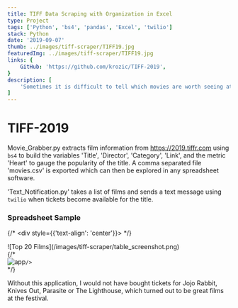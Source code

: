 ```yaml
---
title: TIFF Data Scraping with Organization in Excel
type: Project
tags: ['Python', 'bs4', 'pandas', 'Excel', 'twilio']
stack: Python
date: '2019-09-07'
thumb: ../images/tiff-scraper/TIFF19.jpg
featuredImg: ../images/tiff-scraper/TIFF19.jpg
links: {
	GitHub: 'https://github.com/krozic/TIFF-2019',
}
description: [
	'Sometimes it is difficult to tell which movies are worth seeing at a film festival since they have never been seen before. In 2019, TIFF decided to allow attendees to "heart" the films they wished to see. I decided to use this as a metric for "popularity" so I could better decide which films were worth attending.'
]
---
```


# TIFF-2019

Movie_Grabber.py extracts film information from https://2019.tiffr.com using `bs4` to build the variables 'Title', 'Director', 'Category', 'Link', and the metric 'Heart' to gauge the popularity of the title. A comma separated file 'movies.csv' is exported which can then be explored in any spreadsheet software.

'Text_Notification.py' takes a list of films and sends a text message using `twilio` when tickets become available for the title.

### Spreadsheet Sample

{/* <div style={{'text-align': 'center'}}> */}
<div>
	![Top 20 Films](/images/tiff-scraper/table_screenshot.png)
</div>
{/* <div style={{margin: '0rem 2.5rem'}}>
	<Image
		src={ '/images/tiff-scraper/table_screenshot.png' }
		alt='app'


	/>
</div> */}

Without this application, I would not have bought tickets for Jojo Rabbit, Knives Out, Parasite or The Lighthouse, which turned out to be great films at the festival.
